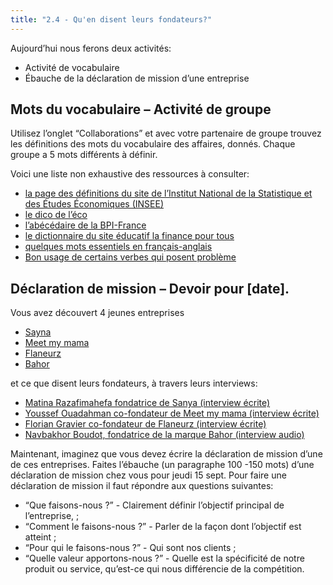 ```yaml
---
title: "2.4 - Qu'en disent leurs fondateurs?" 
---
```


Aujourd'hui nous ferons deux activités:

- Activité de vocabulaire
- Ébauche de la déclaration de mission d'une entreprise

<!-- -->

## Mots du vocabulaire -- Activité de groupe

Utilisez l'onglet "Collaborations" et avec votre partenaire de groupe trouvez les définitions des mots du vocabulaire des affaires, donnés. Chaque groupe a 5 mots différents à définir.


<!-- -->

Voici une liste non exhaustive des ressources à consulter:

- [la page des définitions du site de l'Institut National de la Statistique et des Études Économiques (INSEE)](<https://www.insee.fr/fr/metadonnees/definitions>)<br>
- [le dico de l'éco](<https://www.economie.gouv.fr/facileco/dico-eco>)<br>
- [l'abécédaire de la BPI-France](<https://bpifrance-creation.fr/abecedaire>)<br>
- [le dictionnaire du site éducatif la finance pour tous](<https://www.lafinancepourtous.com/outils/dictionnaire/lettre/a/>)<br>
- [quelques mots essentiels en français-anglais](<https://englishlive.ef.com/fr-fr/blog/anglais-commercial/entreprise-en-anglais/>)
- [Bon usage de certains verbes qui posent problème](<https://ecampusontario.pressbooks.pub/consortiumclonetest/chapter/construction-et-emploi-des-verbes/>)

## Déclaration de mission -- Devoir pour [date]. 

Vous avez découvert 4 jeunes entreprises

- [Sayna](<https://sayna.io/>)
- [Meet my mama](<https://www.meetmymama.com/>)
- [Flaneurz](<https://www.flaneurz.com/fr/>)
- [Bahor](<https://bahor.fr/>)

<!-- -->

et ce que disent leurs fondateurs, à travers leurs interviews:

- [Matina Razafimahefa fondatrice de Sanya (interview écrite)](<https://afrique.latribune.fr/africa-tech/startups/2021-07-02/sayna-la-startup-malgache-qui-seduit-les-fonds-i-p-acceleration-technologies-et-miarakap-888179.html>)
- [Youssef Ouadahman co-fondateur de Meet my mama (interview écrite)](<https://www.journaldunet.com/ebusiness/commerce/1440841-youssef-oudahman-cofondateur-et-ceo-de-meetmymama/>)
- [Florian Gravier co-fondateur de Flaneurz (interview écrite)](<https://startup.info/fr/florian-gravier-flaneurz/>)
- [Navbakhor Boudot, fondatrice de la marque Bahor (interview audio)](<https://www.nouveaumodelepodcast.com/bahor>)

<!-- -->

Maintenant, imaginez que vous devez écrire la déclaration de mission d'une de ces entreprises. Faites l'ébauche (un paragraphe 100 -150 mots) d'une déclaration de mission chez vous pour jeudi 15 sept. Pour faire une déclaration de mission il faut répondre aux questions suivantes:

- "Que faisons-nous ?" - Clairement définir l'objectif principal de l'entreprise, ;
- "Comment le faisons-nous ?" - Parler de la façon dont l'objectif est atteint ;
- "Pour qui le faisons-nous ?" - Qui sont nos clients ;
- "Quelle valeur apportons-nous ?" - Quelle est la spécificité de notre produit ou service, qu'est-ce qui nous différencie de la compétition.

<!-- -->










